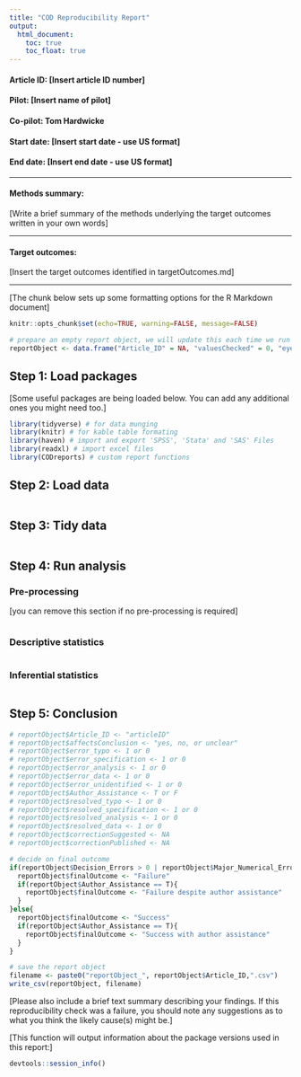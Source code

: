 ```yaml
---
title: "COD Reproducibility Report"
output:
  html_document:
    toc: true
    toc_float: true
---
```


#### Article ID: [Insert article ID number]
#### Pilot: [Insert name of pilot]
#### Co-pilot: Tom Hardwicke  
#### Start date: [Insert start date - use US format]
#### End date: [Insert end date - use US format]   

-------

#### Methods summary: 
[Write a brief summary of the methods underlying the target outcomes written in your own words]

------

#### Target outcomes: 
[Insert the target outcomes identified in targetOutcomes.md]  

------

[The chunk below sets up some formatting options for the R Markdown document]

```r
knitr::opts_chunk$set(echo=TRUE, warning=FALSE, message=FALSE)

# prepare an empty report object, we will update this each time we run compareValues2()
reportObject <- data.frame("Article_ID" = NA, "valuesChecked" = 0, "eyeballs" = 0, "Total_df" = 0, "Total_p" = 0, "Total_mean" = 0, "Total_sd" = 0, "Total_se" = 0, "Total_ci" = 0, "Total_bf" = 0, "Total_t" = 0, "Total_F" = 0, "Total_es" = 0, "Total_median" = 0, "Total_irr" = 0, "Total_r" = 0, "Total_other" = 0, "Insufficient_Information_Errors" = 0, "Decision_Errors" = 0, "Major_Numerical_Errors" = 0, "Minor_Numerical_Errors" = 0, "Major_df" = 0, "Major_p" = 0, "Major_mean" = 0, "Major_sd" = 0, "Major_se" = 0, "Major_ci" = 0, "Major_bf" = 0, "Major_t" = 0, "Major_F" = 0, "Major_es" = 0, "Major_median" = 0, "Major_irr", "Major_r", "Major_other" = 0, "affectsConclusion" = NA, "error_typo" = 0, "error_specification" = 0, "error_analysis" = 0, "error_data" = 0, "error_unidentified" = 0, "Author_Assistance" = NA, "resolved_typo" = 0, "resolved_specification" = 0, "resolved_analysis" = 0, "resolved_data" = 0, "correctionSuggested" = NA, "correctionPublished" = NA)
```

## Step 1: Load packages

[Some useful packages are being loaded below. You can add any additional ones you might need too.]

```r
library(tidyverse) # for data munging
library(knitr) # for kable table formating
library(haven) # import and export 'SPSS', 'Stata' and 'SAS' Files
library(readxl) # import excel files
library(CODreports) # custom report functions
```

## Step 2: Load data

```r
```

## Step 3: Tidy data

```r
```

## Step 4: Run analysis

### Pre-processing

[you can remove this section if no pre-processing is required]

```r
```

### Descriptive statistics

```r
```

### Inferential statistics

```r
```

## Step 5: Conclusion

```r
# reportObject$Article_ID <- "articleID"
# reportObject$affectsConclusion <- "yes, no, or unclear"
# reportObject$error_typo <- 1 or 0
# reportObject$error_specification <- 1 or 0
# reportObject$error_analysis <- 1 or 0
# reportObject$error_data <- 1 or 0
# reportObject$error_unidentified <- 1 or 0
# reportObject$Author_Assistance <- T or F
# reportObject$resolved_typo <- 1 or 0
# reportObject$resolved_specification <- 1 or 0
# reportObject$resolved_analysis <- 1 or 0
# reportObject$resolved_data <- 1 or 0
# reportObject$correctionSuggested <- NA
# reportObject$correctionPublished <- NA

# decide on final outcome
if(reportObject$Decision_Errors > 0 | reportObject$Major_Numerical_Errors > 0 | reportObject$Insufficient_Information_Errors > 0){
  reportObject$finalOutcome <- "Failure"
  if(reportObject$Author_Assistance == T){
    reportObject$finalOutcome <- "Failure despite author assistance"
  }
}else{
  reportObject$finalOutcome <- "Success"
  if(reportObject$Author_Assistance == T){
    reportObject$finalOutcome <- "Success with author assistance"
  }
}

# save the report object
filename <- paste0("reportObject_", reportObject$Article_ID,".csv")
write_csv(reportObject, filename)

```

[Please also include a brief text summary describing your findings. If this reproducibility check was a failure, you should note any suggestions as to what you think the likely cause(s) might be.]

[This function will output information about the package versions used in this report:]

```r
devtools::session_info()
```
